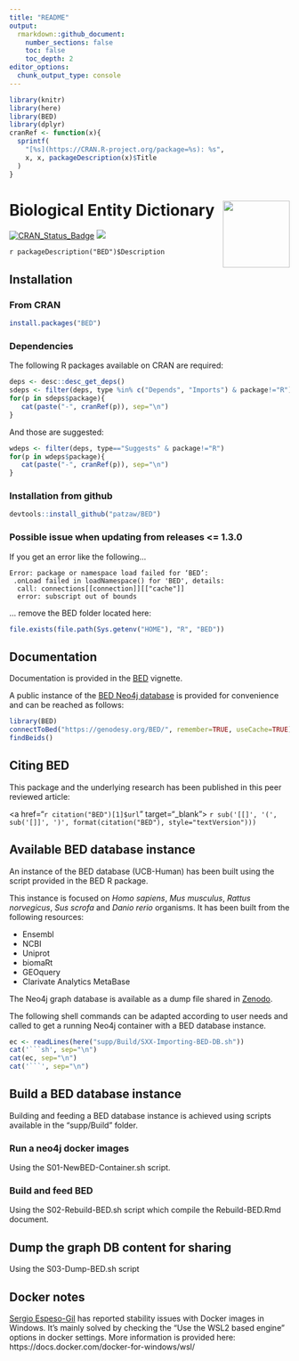 ```yaml
---
title: "README"
output:
  rmarkdown::github_document:
    number_sections: false
    toc: false
    toc_depth: 2
editor_options: 
  chunk_output_type: console
---
```


```r
library(knitr)
library(here)
library(BED)
library(dplyr)
cranRef <- function(x){
  sprintf(
    "[%s](https://CRAN.R-project.org/package=%s): %s",
    x, x, packageDescription(x)$Title
  )
}
```

# Biological Entity Dictionary <img src="man/figures/BED.png" align="right" alt="" width="120" />


[![CRAN_Status_Badge](http://www.r-pkg.org/badges/version/BED)](https://cran.r-project.org/package=BED)
[![](http://cranlogs.r-pkg.org/badges/BED)](https://cran.r-project.org/package=BED)

`r packageDescription("BED")$Description`


<!----------------------------------------------------------------------------->
<!----------------------------------------------------------------------------->
## Installation

### From CRAN

```r
install.packages("BED")
```

### Dependencies

The following R packages available on CRAN are required:

```r
deps <- desc::desc_get_deps()
sdeps <- filter(deps, type %in% c("Depends", "Imports") & package!="R")
for(p in sdeps$package){
   cat(paste("-", cranRef(p)), sep="\n")
}
```

And those are suggested:

```r
wdeps <- filter(deps, type=="Suggests" & package!="R")
for(p in wdeps$package){
   cat(paste("-", cranRef(p)), sep="\n")
}
```

### Installation from github

```r
devtools::install_github("patzaw/BED")
```

### Possible issue when updating from releases <= 1.3.0

If you get an error like the following...

```
Error: package or namespace load failed for ‘BED’:
 .onLoad failed in loadNamespace() for 'BED', details:
  call: connections[[connection]][["cache"]]
  error: subscript out of bounds
```

... remove the BED folder located here:

```r
file.exists(file.path(Sys.getenv("HOME"), "R", "BED"))
```

<!----------------------------------------------------------------------------->
<!----------------------------------------------------------------------------->
## Documentation

Documentation is provided in
the [BED](https://patzaw.github.io/BED/articles/BED.html) vignette.

A public instance of the [BED Neo4j database](#bed_db)
is provided for convenience and can be reached as follows:

```r
library(BED)
connectToBed("https://genodesy.org/BED/", remember=TRUE, useCache=TRUE)
findBeids()
```

<!----------------------------------------------------------------------------->
<!----------------------------------------------------------------------------->
## Citing BED

This package and the underlying research has been published in
this peer reviewed article:

<a href="`r citation("BED")[1]$url`" target="_blank">
`r sub('[[]', '(', sub('[]]', ')', format(citation("BED"), style="textVersion")))`
</a>

<!----------------------------------------------------------------------------->
<!----------------------------------------------------------------------------->
## Available BED database instance {#bed_db}

An instance of the BED database (UCB-Human)
has been built using the script provided
in the BED R package.

This instance
is focused on *Homo sapiens*, *Mus musculus*, *Rattus norvegicus*,
*Sus scrofa* and *Danio rerio* organisms.
It has been built from the following resources:

   - Ensembl
   - NCBI
   - Uniprot
   - biomaRt
   - GEOquery
   - Clarivate Analytics MetaBase

The Neo4j graph database is available as a dump file shared
in [Zenodo](https://zenodo.org/records/10521413).

The following shell commands can be adapted according to user needs and called
to get a running Neo4j container with a BED database instance.

```r
ec <- readLines(here("supp/Build/SXX-Importing-BED-DB.sh"))
cat('```sh', sep="\n")
cat(ec, sep="\n")
cat('```', sep="\n")
```

<!----------------------------------------------------------------------------->
<!----------------------------------------------------------------------------->
## Build a BED database instance

Building and feeding a BED database instance is achieved using scripts
available in the "supp/Build" folder.

### Run a neo4j docker images

Using the S01-NewBED-Container.sh script.

### Build and feed BED

Using the S02-Rebuild-BED.sh script which compile the Rebuild-BED.Rmd document.

## Dump the graph DB content for sharing

Using the S03-Dump-BED.sh script

<!----------------------------------------------------------------------------->
<!----------------------------------------------------------------------------->
## Docker notes

[Sergio Espeso-Gil](https://github.com/sespesogil) has reported stability
issues with Docker images in Windows. It's mainly solved by
checking the "Use the WSL2 based engine" options in docker settings.
More information is provided
here: https://docs.docker.com/docker-for-windows/wsl/
